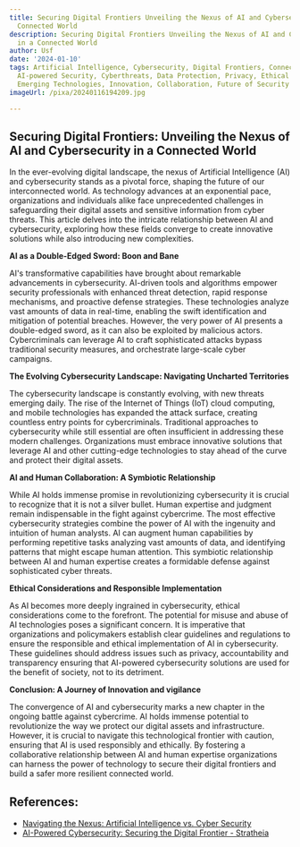 ```yaml
---
title: Securing Digital Frontiers Unveiling the Nexus of AI and Cybersecurity in a
  Connected World
description: Securing Digital Frontiers Unveiling the Nexus of AI and Cybersecurity
  in a Connected World
author: Usf
date: '2024-01-10'
tags: Artificial Intelligence, Cybersecurity, Digital Frontiers, Connected World,
  AI-powered Security, Cyberthreats, Data Protection, Privacy, Ethical Considerations,
  Emerging Technologies, Innovation, Collaboration, Future of Security
imageUrl: /pixa/20240116194209.jpg

---
```

## Securing  Digital Frontiers: Unveiling the Nexus of AI and Cybersecurity in a  Connected World

In the ever-evolving digital landscape, the  nexus of Artificial Intelligence (AI) and cybersecurity stands as a pivotal force, shaping the future of our interconnected world. As technology advances at an exponential pace, organizations and individuals alike face unprecedented challenges in safeguarding their digital assets and sensitive information from cyber threats. This article delves into the  intricate  relationship between AI and cybersecurity, exploring how these fields converge  to create innovative solutions while  also introducing new complexities.

**AI as a Double-Edged  Sword: Boon and Bane**

AI's transformative capabilities have brought about  remarkable advancements in cybersecurity.  AI-driven tools and algorithms empower  security professionals with enhanced threat detection, rapid response mechanisms, and proactive defense strategies. These  technologies analyze vast amounts of data  in real-time, enabling the  swift identification and mitigation of potential breaches. However, the very power of AI presents a double-edged sword, as it  can also be exploited by malicious actors. Cybercriminals can leverage  AI to craft sophisticated attacks bypass traditional security  measures, and orchestrate large-scale cyber campaigns.

**The Evolving Cybersecurity Landscape: Navigating Uncharted  Territories**

The cybersecurity landscape is constantly evolving,  with new threats emerging daily. The  rise of the Internet of Things (IoT) cloud computing, and  mobile technologies has expanded the attack  surface, creating countless entry points for cybercriminals. Traditional approaches to cybersecurity  while still essential are often insufficient in addressing these modern  challenges. Organizations must embrace innovative solutions that leverage AI and other  cutting-edge technologies to stay ahead of the  curve and protect  their digital assets.

**AI and Human Collaboration: A Symbiotic Relationship**

While AI holds immense promise in revolutionizing cybersecurity it is crucial to recognize that it is not a  silver bullet. Human expertise and judgment remain indispensable in the fight against cybercrime. The most  effective cybersecurity strategies  combine  the power of AI with the ingenuity and intuition of human analysts.  AI can augment human capabilities by performing  repetitive tasks analyzing vast amounts of data, and identifying patterns  that might escape human attention. This symbiotic relationship between  AI and human expertise creates a  formidable  defense against sophisticated cyber threats.

**Ethical Considerations and Responsible Implementation**

As AI becomes more deeply ingrained in cybersecurity, ethical considerations  come to the forefront.  The potential for misuse and abuse of AI technologies poses a significant concern. It is imperative that  organizations and policymakers  establish clear guidelines and regulations to ensure the responsible and ethical implementation of AI in cybersecurity. These  guidelines should  address issues such as privacy, accountability and transparency ensuring that AI-powered cybersecurity solutions  are used for  the benefit of society, not to its detriment.

**Conclusion: A Journey of Innovation and vigilance**

The convergence of AI and cybersecurity marks a new chapter in the ongoing battle against cybercrime. AI holds immense potential to revolutionize the way we protect our digital assets and infrastructure. However, it is crucial to navigate this technological frontier with  caution, ensuring that AI is used responsibly  and ethically. By fostering a  collaborative relationship  between AI and human expertise organizations can harness the power of technology to  secure their digital frontiers and build a safer more  resilient connected world.

## References:
- [Navigating the Nexus: Artificial Intelligence vs. Cyber Security](https://www.linkedin.com/pulse/navigating-nexus-artificial-intelligence-vs-cyber-security-gada-khawc)
- [AI-Powered Cybersecurity: Securing the Digital Frontier - Stratheia](https://stratheia.com/ai-powered-cybersecurity-securing-the-digital-frontier/)
